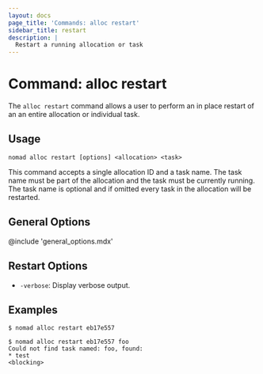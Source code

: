 ```yaml
---
layout: docs
page_title: 'Commands: alloc restart'
sidebar_title: restart
description: |
  Restart a running allocation or task
---
```


# Command: alloc restart

The `alloc restart` command allows a user to perform an in place restart of an
an entire allocation or individual task.

## Usage

```plaintext
nomad alloc restart [options] <allocation> <task>
```

This command accepts a single allocation ID and a task name. The task name must
be part of the allocation and the task must be currently running. The task name
is optional and if omitted every task in the allocation will be restarted.

## General Options

@include 'general_options.mdx'

## Restart Options

- `-verbose`: Display verbose output.

## Examples

```shell
$ nomad alloc restart eb17e557

$ nomad alloc restart eb17e557 foo
Could not find task named: foo, found:
* test
<blocking>
```
